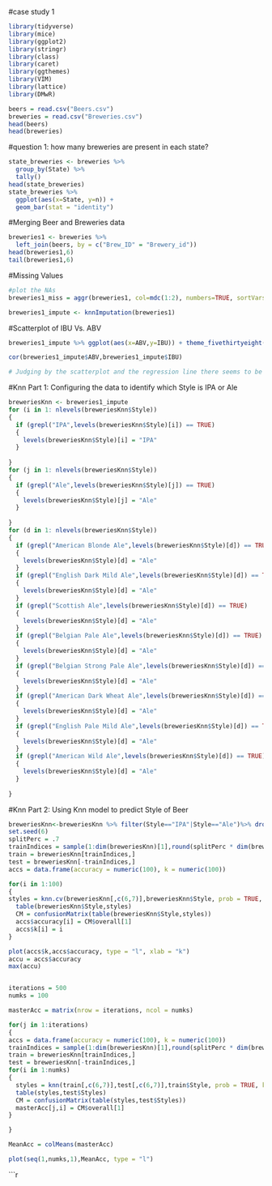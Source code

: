 #case study 1


```r
library(tidyverse)
library(mice)
library(ggplot2)
library(stringr)
library(class)
library(caret)
library(ggthemes)
library(VIM)
library(lattice)
library(DMwR)
```

```r
beers = read.csv("Beers.csv")
breweries = read.csv("Breweries.csv")
head(beers)
head(breweries)
```


#question 1: how many breweries are present in each state?

```r
state_breweries <- breweries %>%
  group_by(State) %>%
  tally()
head(state_breweries)
state_breweries %>%
  ggplot(aes(x=State, y=n)) +
  geom_bar(stat = "identity")
```

#Merging Beer and Breweries data
```r
breweries1 <- breweries %>%
  left_join(beers, by = c("Brew_ID" = "Brewery_id"))
head(breweries1,6)
tail(breweries1,6)
```
#Missing Values
```r

#plot the NAs
breweries1_miss = aggr(breweries1, col=mdc(1:2), numbers=TRUE, sortVars=TRUE, labels=names(breweries1), cex.axis=.7, gap=3, ylab=c("Proportion of NAs","NA Pattern"))

breweries1_impute <- knnImputation(breweries1)

```
#Scatterplot of IBU Vs. ABV
```r
breweries1_impute %>% ggplot(aes(x=ABV,y=IBU)) + theme_fivethirtyeight() + geom_point()+geom_smooth(method=lm) + labs(x = "Alcohol By Volume (ABV)",y = "International Bitterness Unit (IBU)", title = "Relationship Between ABV and IBU")

cor(breweries1_impute$ABV,breweries1_impute$IBU)

# Judging by the scatterplot and the regression line there seems to be a positive correlation between ABV and IBU.  So that means there is a positive relationship betwen ABV and IBU so as ABV increases, so does IBU. 
```
#Knn Part 1: Configuring the data to identify which Style is IPA or Ale

```r
breweriesKnn <- breweries1_impute
for (i in 1: nlevels(breweriesKnn$Style))
{
  if (grepl("IPA",levels(breweriesKnn$Style)[i]) == TRUE)
  {
    levels(breweriesKnn$Style)[i] = "IPA"
  }
  
}
for (j in 1: nlevels(breweriesKnn$Style))
{
  if (grepl("Ale",levels(breweriesKnn$Style)[j]) == TRUE)
  {
    levels(breweriesKnn$Style)[j] = "Ale"
  }
  
}
for (d in 1: nlevels(breweriesKnn$Style))
{
  if (grepl("American Blonde Ale",levels(breweriesKnn$Style)[d]) == TRUE)
  {
    levels(breweriesKnn$Style)[d] = "Ale"
  }
  if (grepl("English Dark Mild Ale",levels(breweriesKnn$Style)[d]) == TRUE)
  {
    levels(breweriesKnn$Style)[d] = "Ale"
  }
  if (grepl("Scottish Ale",levels(breweriesKnn$Style)[d]) == TRUE)
  {
    levels(breweriesKnn$Style)[d] = "Ale"
  }
  if (grepl("Belgian Pale Ale",levels(breweriesKnn$Style)[d]) == TRUE)
  {
    levels(breweriesKnn$Style)[d] = "Ale"
  }
  if (grepl("Belgian Strong Pale Ale",levels(breweriesKnn$Style)[d]) == TRUE)
  {
    levels(breweriesKnn$Style)[d] = "Ale"
  }
  if (grepl("American Dark Wheat Ale",levels(breweriesKnn$Style)[d]) == TRUE)
  {
    levels(breweriesKnn$Style)[d] = "Ale"
  }
  if (grepl("English Pale Mild Ale",levels(breweriesKnn$Style)[d]) == TRUE)
  {
    levels(breweriesKnn$Style)[d] = "Ale"
  }
  if (grepl("American Wild Ale",levels(breweriesKnn$Style)[d]) == TRUE)
  {
    levels(breweriesKnn$Style)[d] = "Ale"
  }
  
}
```

#Knn Part 2: Using Knn model to predict Style of Beer
```r
breweriesKnn<-breweriesKnn %>% filter(Style=="IPA"|Style=="Ale")%>% droplevels()
set.seed(6)
splitPerc = .7
trainIndices = sample(1:dim(breweriesKnn)[1],round(splitPerc * dim(breweriesKnn)[1]))
train = breweriesKnn[trainIndices,]
test = breweriesKnn[-trainIndices,]
accs = data.frame(accuracy = numeric(100), k = numeric(100))

for(i in 1:100)
{
styles = knn.cv(breweriesKnn[,c(6,7)],breweriesKnn$Style, prob = TRUE, k = i)
  table(breweriesKnn$Style,styles)
  CM = confusionMatrix(table(breweriesKnn$Style,styles))
  accs$accuracy[i] = CM$overall[1]
  accs$k[i] = i
}

plot(accs$k,accs$accuracy, type = "l", xlab = "k")
accu = accs$accuracy
max(accu)



```


```r
iterations = 500
numks = 100

masterAcc = matrix(nrow = iterations, ncol = numks)

for(j in 1:iterations)
{
accs = data.frame(accuracy = numeric(100), k = numeric(100))
trainIndices = sample(1:dim(breweriesKnn)[1],round(splitPerc * dim(breweriesKnn)[1]))
train = breweriesKnn[trainIndices,]
test = breweriesKnn[-trainIndices,]
for(i in 1:numks)
{
  styles = knn(train[,c(6,7)],test[,c(6,7)],train$Style, prob = TRUE, k = i)
  table(styles,test$Styles)
  CM = confusionMatrix(table(styles,test$Styles))
  masterAcc[j,i] = CM$overall[1]
}

}

MeanAcc = colMeans(masterAcc)

plot(seq(1,numks,1),MeanAcc, type = "l")
```


```r
